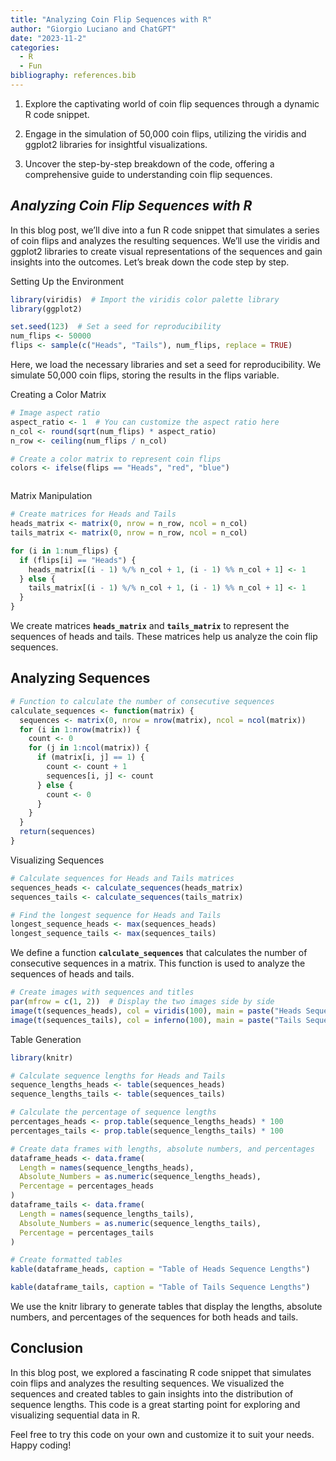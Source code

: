 ```yaml
---
title: "Analyzing Coin Flip Sequences with R"
author: "Giorgio Luciano and ChatGPT"
date: "2023-11-2"
categories: 
  - R
  - Fun
bibliography: references.bib
---
```


1.  Explore the captivating world of coin flip sequences through a dynamic R code snippet.

2.  Engage in the simulation of 50,000 coin flips, utilizing the viridis and ggplot2 libraries for insightful visualizations.

3.  Uncover the step-by-step breakdown of the code, offering a comprehensive guide to understanding coin flip sequences.

## *Analyzing Coin Flip Sequences with R*

In this blog post, we'll dive into a fun R code snippet that simulates a series of coin flips and analyzes the resulting sequences. We'll use the viridis and ggplot2 libraries to create visual representations of the sequences and gain insights into the outcomes. Let's break down the code step by step.

Setting Up the Environment

```r
library(viridis)  # Import the viridis color palette library
library(ggplot2)

set.seed(123)  # Set a seed for reproducibility
num_flips <- 50000
flips <- sample(c("Heads", "Tails"), num_flips, replace = TRUE)
```

Here, we load the necessary libraries and set a seed for reproducibility. We simulate 50,000 coin flips, storing the results in the flips variable.

Creating a Color Matrix

```r
# Image aspect ratio
aspect_ratio <- 1  # You can customize the aspect ratio here
n_col <- round(sqrt(num_flips) * aspect_ratio)
n_row <- ceiling(num_flips / n_col)

# Create a color matrix to represent coin flips
colors <- ifelse(flips == "Heads", "red", "blue")



```

Matrix Manipulation

```r
# Create matrices for Heads and Tails
heads_matrix <- matrix(0, nrow = n_row, ncol = n_col)
tails_matrix <- matrix(0, nrow = n_row, ncol = n_col)

for (i in 1:num_flips) {
  if (flips[i] == "Heads") {
    heads_matrix[(i - 1) %/% n_col + 1, (i - 1) %% n_col + 1] <- 1
  } else {
    tails_matrix[(i - 1) %/% n_col + 1, (i - 1) %% n_col + 1] <- 1
  }
}
```

We create matrices **`heads_matrix`** and **`tails_matrix`** to represent the sequences of heads and tails. These matrices help us analyze the coin flip sequences.

## **Analyzing Sequences**

```r
# Function to calculate the number of consecutive sequences
calculate_sequences <- function(matrix) {
  sequences <- matrix(0, nrow = nrow(matrix), ncol = ncol(matrix))
  for (i in 1:nrow(matrix)) {
    count <- 0
    for (j in 1:ncol(matrix)) {
      if (matrix[i, j] == 1) {
        count <- count + 1
        sequences[i, j] <- count
      } else {
        count <- 0
      }
    }
  }
  return(sequences)
}
```

Visualizing Sequences

```r
# Calculate sequences for Heads and Tails matrices
sequences_heads <- calculate_sequences(heads_matrix)
sequences_tails <- calculate_sequences(tails_matrix)

# Find the longest sequence for Heads and Tails
longest_sequence_heads <- max(sequences_heads)
longest_sequence_tails <- max(sequences_tails)
```

We define a function **`calculate_sequences`** that calculates the number of consecutive sequences in a matrix. This function is used to analyze the sequences of heads and tails.


```r
# Create images with sequences and titles
par(mfrow = c(1, 2))  # Display the two images side by side
image(t(sequences_heads), col = viridis(100), main = paste("Heads Sequences (Max:", longest_sequence_heads, ")"), xaxt = "n", yaxt = "n")
image(t(sequences_tails), col = inferno(100), main = paste("Tails Sequences (Max:", longest_sequence_tails, ")"), xaxt = "n", yaxt = "n")
```

Table Generation

```r
library(knitr)

# Calculate sequence lengths for Heads and Tails
sequence_lengths_heads <- table(sequences_heads)
sequence_lengths_tails <- table(sequences_tails)

# Calculate the percentage of sequence lengths
percentages_heads <- prop.table(sequence_lengths_heads) * 100
percentages_tails <- prop.table(sequence_lengths_tails) * 100

# Create data frames with lengths, absolute numbers, and percentages
dataframe_heads <- data.frame(
  Length = names(sequence_lengths_heads),
  Absolute_Numbers = as.numeric(sequence_lengths_heads),
  Percentage = percentages_heads
)
dataframe_tails <- data.frame(
  Length = names(sequence_lengths_tails),
  Absolute_Numbers = as.numeric(sequence_lengths_tails),
  Percentage = percentages_tails
)

# Create formatted tables
kable(dataframe_heads, caption = "Table of Heads Sequence Lengths")

kable(dataframe_tails, caption = "Table of Tails Sequence Lengths")
```

We use the knitr library to generate tables that display the lengths, absolute numbers, and percentages of the sequences for both heads and tails.

## **Conclusion**

In this blog post, we explored a fascinating R code snippet that simulates coin flips and analyzes the resulting sequences. We visualized the sequences and created tables to gain insights into the distribution of sequence lengths. This code is a great starting point for exploring and visualizing sequential data in R.

Feel free to try this code on your own and customize it to suit your needs. Happy coding!
